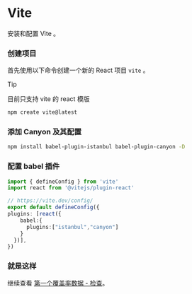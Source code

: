 # Vite


安装和配置 Vite 。

<Steps>

  ### 创建项目
  首先使用以下命令创建一个新的 React 项目 `vite` 。

  > [!TIP]
  >
  > 目前只支持 vite 的 react 模版

  ```sh npm2yarn copy
  npm create vite@latest
  ```

  ### 添加 Canyon 及其配置

  ```sh npm2yarn copy
  npm install babel-plugin-istanbul babel-plugin-canyon -D
  ```

  ### 配置 babel 插件

  ``` ts filename="vite.config.ts" copy {7,8,9}
  import { defineConfig } from 'vite'
  import react from '@vitejs/plugin-react'

  // https://vite.dev/config/
  export default defineConfig({
  plugins: [react({
      babel:{
        plugins:["istanbul","canyon"]
      }
    })],
  })

  ```

  ### 就是这样
  继续查看 [第一个覆盖率数据 - 检查](/documentation/getting-started/first-coverage#%E6%A3%80%E6%9F%A5)。
</Steps>


